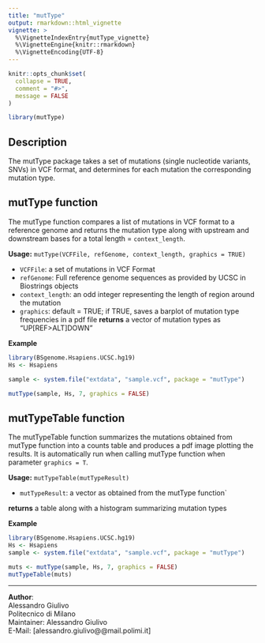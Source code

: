 ```yaml
---
title: "mutType"
output: rmarkdown::html_vignette
vignette: >
  %\VignetteIndexEntry{mutType_vignette}
  %\VignetteEngine{knitr::rmarkdown}
  %\VignetteEncoding{UTF-8}
---
```


```r
knitr::opts_chunk$set(
  collapse = TRUE,
  comment = "#>",
  message = FALSE
)
```

```r
library(mutType)
```

## Description

The mutType package takes a set of mutations (single nucleotide variants, SNVs)
in VCF format, and determines for each mutation the corresponding mutation type.


## mutType function

The mutType function compares a list of mutations in VCF format to a reference
genome and returns the mutation type along with upstream and downstream
bases for a total length = `context_length`.

**Usage:** `mutType(VCFFile, refGenome, context_length, graphics = TRUE)`

- `VCFFile`: a set of mutations in VCF Format
- `refGenome`: Full reference genome sequences as provided by
UCSC in Biostrings objects
- `context_length`: an odd integer representing the length of region
around the mutation
- `graphics`: default = TRUE; if TRUE, saves a barplot of mutation type
frequencies in a pdf file
**returns** a vector of mutation types as "UP[REF>ALT]DOWN"

**Example**
```r
library(BSgenome.Hsapiens.UCSC.hg19)
Hs <- Hsapiens

sample <- system.file("extdata", "sample.vcf", package = "mutType")

mutType(sample, Hs, 7, graphics = FALSE)
```


## mutTypeTable function

The mutTypeTable function summarizes the mutations obtained from mutType
function into a counts table and produces a pdf image plotting the results.
It is automatically run when calling mutType function when parameter
`graphics = T`.

**Usage:** `mutTypeTable(mutTypeResult)`

- `mutTypeResult`: a vector as obtained from the mutType function`

**returns** a table along with a histogram summarizing mutation types

**Example**

```r
library(BSgenome.Hsapiens.UCSC.hg19)
Hs <- Hsapiens
sample <- system.file("extdata", "sample.vcf", package = "mutType")

muts <- mutType(sample, Hs, 7, graphics = FALSE)
mutTypeTable(muts)
```

--------------

**Author**:  
Alessandro Giulivo  
Politecnico di Milano  
Maintainer: Alessandro Giulivo  
E-Mail: [alessandro.giulivo@@mail.polimi.it]
